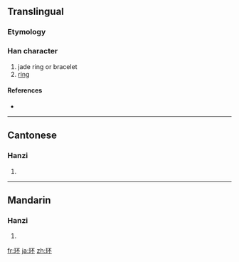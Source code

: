 {{also|環}}
==Translingual==

===Etymology===
{{Han simp|環|f=睘|t=不}}

===Han character===
{{Han char|rn=96|rad=玉|as=04|sn=8|four=|canj=一土一火 (MGMF)}}

# jade ring or bracelet
# [[ring]]

====References====
* {{Han ref|kx=0728.211|hdz=21103.070|uh=73AF|ud=29615}}

----

==Cantonese==

===Hanzi===
{{yue-hanzi|jyut=|y=waan4|tra=環}}

# {{defn|Cantonese}}

----

==Mandarin==

===Hanzi===
{{cmn-hanzi|tra=環|pin=[[huán]] ([[huan2]])|wg=huan<sup>2</sup>}}

# {{defn|Mandarin}}

[[fr:环]]
[[ja:环]]
[[zh:环]]